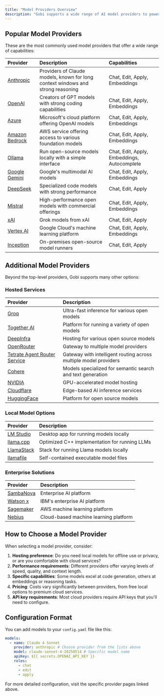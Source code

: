 ```yaml
---
title: "Model Providers Overview"
description: "Gobi supports a wide range of AI model providers to power different features like chat, code editing, autocompletion, and embeddings. This overview helps you navigate through the available options and find the right provider for your needs."
---
```


## Popular Model Providers

These are the most commonly used model providers that offer a wide range of capabilities:

| Provider                                                       | Description                                                                     | Capabilities                                |
| :------------------------------------------------------------- | :------------------------------------------------------------------------------ | :------------------------------------------ |
| [Anthropic](/customize/model-providers/top-level/anthropic)    | Providers of Claude models, known for long context windows and strong reasoning | Chat, Edit, Apply, Embeddings               |
| [OpenAI](/customize/model-providers/top-level/openai)          | Creators of GPT models with strong coding capabilities                          | Chat, Edit, Apply, Embeddings               |
| [Azure](/customize/model-providers/top-level/azure)            | Microsoft's cloud platform offering OpenAI models                               | Chat, Edit, Apply, Embeddings               |
| [Amazon Bedrock](/customize/model-providers/top-level/bedrock) | AWS service offering access to various foundation models                        | Chat, Edit, Apply, Embeddings               |
| [Ollama](/customize/model-providers/top-level/ollama)          | Run open-source models locally with a simple interface                          | Chat, Edit, Apply, Embeddings, Autocomplete |
| [Google Gemini](/customize/model-providers/top-level/gemini)   | Google's multimodal AI models                                                   | Chat, Edit, Apply, Embeddings               |
| [DeepSeek](/customize/model-providers/more/deepseek)           | Specialized code models with strong performance                                 | Chat, Edit, Apply                           |
| [Mistral](/customize/model-providers/more/mistral)             | High-performance open models with commercial offerings                          | Chat, Edit, Apply, Embeddings               |
| [xAI](/customize/model-providers/more/xAI)                     | Grok models from xAI                                                            | Chat, Edit, Apply                           |
| [Vertex AI](/customize/model-providers/top-level/vertexai)     | Google Cloud's machine learning platform                                        | Chat, Edit, Apply, Embeddings               |
| [Inception](/customize/model-providers/top-level/inception)    | On-premises open-source model runners                                           | Chat, Edit, Apply                           |

## Additional Model Providers

Beyond the top-level providers, Gobi supports many other options:

### Hosted Services

| Provider                                                               | Description                                                |
| :--------------------------------------------------------------------- | :--------------------------------------------------------- |
| [Groq](/customize/model-providers/more/groq)                           | Ultra-fast inference for various open models               |
| [Together AI](/customize/model-providers/more/together)                | Platform for running a variety of open models              |
| [DeepInfra](/customize/model-providers/more/deepinfra)                 | Hosting for various open source models                     |
| [OpenRouter](/customize/model-providers/top-level/openrouter)          | Gateway to multiple model providers                        |
| [Tetrate Agent Router Service](/customize/model-providers/top-level/tetrate_agent_router_service) | Gateway with intelligent routing across multiple model providers |
| [Cohere](/customize/model-providers/more/cohere)                       | Models specialized for semantic search and text generation |
| [NVIDIA](/customize/model-providers/more/nvidia)                       | GPU-accelerated model hosting                              |
| [Cloudflare](/customize/model-providers/more/cloudflare)               | Edge-based AI inference services                           |
| [HuggingFace](/customize/model-providers/more/huggingfaceinferenceapi) | Platform for open source models                            |

### Local Model Options

| Provider                                                 | Description                                   |
| :------------------------------------------------------- | :-------------------------------------------- |
| [LM Studio](/customize/model-providers/top-level/lmstudio) | Desktop app for running models locally        |
| [llama.cpp](/customize/model-providers/more/llamacpp)    | Optimized C++ implementation for running LLMs |
| [LlamaStack](/customize/model-providers/more/llamastack) | Stack for running Llama models locally        |
| [llamafile](/customize/model-providers/more/llamafile)   | Self-contained executable model files         |

### Enterprise Solutions

| Provider                                               | Description                           |
| :----------------------------------------------------- | :------------------------------------ |
| [SambaNova](/customize/model-providers/more/SambaNova) | Enterprise AI platform                |
| [Watson x](/customize/model-providers/more/watsonx)    | IBM's enterprise AI platform          |
| [Sagemaker](/customize/model-providers/more/sagemaker) | AWS machine learning platform         |
| [Nebius](/customize/model-providers/more/nebius)       | Cloud-based machine learning platform |

## How to Choose a Model Provider

When selecting a model provider, consider:

1. **Hosting preference**: Do you need local models for offline use or privacy, or are you comfortable with cloud services?
2. **Performance requirements**: Different providers offer varying levels of speed, quality, and context length.
3. **Specific capabilities**: Some models excel at code generation, others at embeddings or reasoning tasks.
4. **Pricing**: Costs vary significantly between providers, from free local options to premium cloud services.
5. **API key requirements**: Most cloud providers require API keys that you'll need to configure.

## Configuration Format

You can add models to your `config.yaml` file like this:

```yaml
models:
  - name: Claude 4 Sonnet
    provider: anthropic # Choose provider from the lists above
    model: claude-sonnet-4-20250514 # Specific model name
    apiKey: ${{ secrets.OPENAI_API_KEY }}
    roles:
      - chat
      - edit
      - apply
```

For more detailed configuration, visit the specific provider pages linked above.
